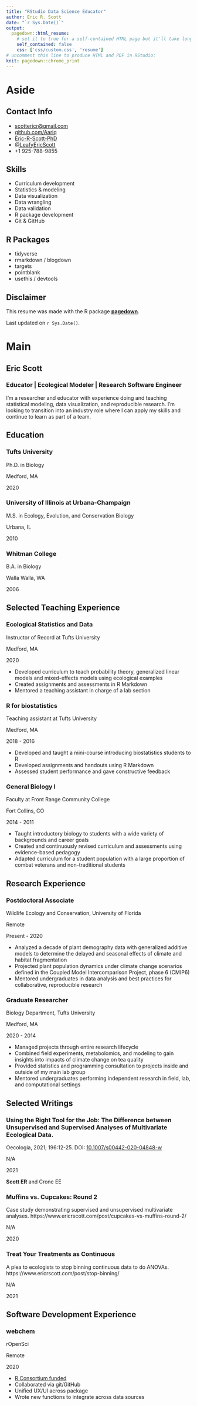 ```yaml
---
title: "RStudio Data Science Educator"
author: Eric R. Scott
date: "`r Sys.Date()`"
output:
  pagedown::html_resume:
    # set it to true for a self-contained HTML page but it'll take longer to render
    self_contained: false
    css: ['css/custom.css', 'resume']
# uncomment this line to produce HTML and PDF in RStudio:
knit: pagedown::chrome_print
---
```


# Aside

<!-- ![Eric Scott](https://avatars1.githubusercontent.com/u/895125?s=400&v=4){width="80%"} -->

## Contact Info {#contact}

-   <i class="fa fa-envelope"></i> [scottericr\@gmail.com](mailto:scottericr@gmail.com){.email}
-   <i class="fa fa-github"></i> [github.com/Aariq](https://github.com/Aariq)
-   <i class="fa fa-linkedin"></i> [Eric-R-Scott-PhD](https://www.linkedin.com/in/Eric-R-Scott-PhD/)
-   <i class="fa fa-twitter"></i> [\@LeafyEricScott](https://twitter.com/LeafyEricScott)
-   <i class="fa fa-phone"></i> +1 925-788-9855

## Skills {#skills}

-   Curriculum development
-   Statistics & modeling
-   Data visualization
-   Data wrangling
-   Data validation
-   R package development
-   Git & GitHub


## R Packages {#skills}

-   tidyverse
-   rmarkdown / blogdown
-   targets
-   pointblank <!-- replace with something else?-->
-   usethis / devtools

## Disclaimer {#disclaimer}

This resume was made with the R package [**pagedown**](https://github.com/rstudio/pagedown).

Last updated on `r Sys.Date()`.

# Main

## Eric Scott {#title}

### Educator \| Ecological Modeler \| Research Software Engineer

I'm a researcher and educator with experience doing and teaching statistical modeling, data visualization, and reproducible research.
I'm looking to transition into an industry role where I can apply my skills and continue to learn as part of a team.

## Education {data-icon="graduation-cap" data-concise="true"}

### Tufts University

Ph.D. in Biology

Medford, MA

2020 <!--2014 - 2020-->

<!--Dissertation: Indirect and interactive effects of climate and herbivory on tea metabolites and quality-->

### University of Illinois at Urbana-Champaign

M.S.
in Ecology, Evolution, and Conservation Biology

Urbana, IL

2010 <!--2007 - 2010-->

<!--Thesis: Interactions between habitat and ungulate herbivory limit the spread of *Ipomopsis aggregata* (Polemoniaceae).-->

### Whitman College

B.A.
in Biology

Walla Walla, WA

2006 <!-- start - end format is too cramped, unless thesis title is also included--> <!--2002 - 2006-->

<!--Thesis: Behavioral evidence for host-race formation in the gall midge *Dasineura folliculi* (Felt).-->

## Selected Teaching Experience {data-icon="chalkboard-teacher"}

### Ecological Statistics and Data [<i class="fa fa-github"></i>](https://github.com/Aariq/ecological-stats)

Instructor of Record at Tufts University

Medford, MA

2020

-   Developed curriculum to teach probability theory, generalized linear models and mixed-effects models using ecological examples
-   Created assignments and assessments in R Markdown
-   Mentored a teaching assistant in charge of a lab section

### R for biostatistics [<i class="fa fa-github"></i>](https://github.com/Aariq/biostatistics-recitation-2018)

Teaching assistant at Tufts University

Medford, MA

2018 - 2016

-   Developed and taught a mini-course introducing biostatistics students to R
-   Developed assignments and handouts using R Markdown
-   Assessed student performance and gave constructive feedback

### General Biology I

Faculty at Front Range Community College

Fort Collins, CO

2014 - 2011

- Taught introductory biology to students with a wide variety of backgrounds and career goals 
- Created and continuously revised curriculum and assessments using evidence-based pedagogy
- Adapted curriculum for a student population with a large proportion of combat veterans and non-traditional students

## Research Experience {data-icon="leaf"}

### Postdoctoral Associate

Wildlife Ecology and Conservation, University of Florida

Remote

Present - 2020

-   Analyzed a decade of plant demography data with generalized additive models to determine the delayed and seasonal effects of climate and habitat fragmentation
-   Projected plant population dynamics under climate change scenarios defined in the Coupled Model Intercomparison Project, phase 6 (CMIP6)
-   Mentored undergraduates in data analysis and best practices for collaborative, reproducible research

### Graduate Researcher

Biology Department, Tufts University

Medford, MA

2020 - 2014

-   Managed projects through entire research lifecycle
-   Combined field experiments, metabolomics, and modeling to gain insights into impacts of climate change on tea quality
-   Provided statistics and programming consultation to projects inside and outside of my main lab group
-   Mentored undergraduates performing independent research in field, lab, and computational settings

<!-- ### Research Assistant -->

<!-- Colorado Natural Heritage Program -->

<!-- Fort Collins, CO -->

<!-- 2010 -->

<!-- -   Worked in teams to survey soil and vegetation in remote wetlands throughout Colorado -->
<!-- -   Entered data in Microsoft Access relational database -->

<!-- ### Graduate Researcher -->

<!-- Dept. of Integrative Biology, University of Illinois -->

<!-- Urbana, IL -->

<!-- 2007 - 2010 -->


## Selected Writings {data-icon="file"}

<!-- ### Delayed effects of climate on vital rates lead to demographic divergence in Amazonian forest fragments. -->

<!-- Global Change Biology 2021; 28:463-479. -->
<!-- DOI: [10.1111/gcb.15900](https://doi.org/10.1111/gcb.15900) -->

<!-- N/A -->

<!-- 2021 -->

<!-- **Scott ER**, Uriarte M, Bruna EM -->

### Using the Right Tool for the Job: The Difference between Unsupervised and Supervised Analyses of Multivariate Ecological Data.

Oecologia, 2021; 196:12-25.
DOI: [10.1007/s00442-020-04848-w](https://doi.org/10.1007/s00442-020-04848-w)

N/A

2021

**Scott ER** and Crone EE

### Muffins vs. Cupcakes: Round 2

Case study demonstrating supervised and unsupervised multivariate analyses. https://www.ericrscott.com/post/cupcakes-vs-muffins-round-2/

N/A

2020

### Treat Your Treatments as Continuous

A plea to ecologists to stop binning continuous data to do ANOVAs. https://www.ericrscott.com/post/stop-binning/

N/A

2021

<!-- ### Hacking GLMs to Fit Population Growth Models -->

<!-- Walkthrough of log-linearizing population models and fitting as GLMs. https://www.ericrscott.com/post/hacking-glms/ -->

<!-- N/A -->

<!-- 2020 -->

## Software Development Experience {data-icon="laptop"}

### webchem [<i class="fa fa-github"></i>](https://docs.ropensci.org/webchem/)

rOpenSci

Remote

2020

::: concise
-   [R Consortium funded](https://www.r-consortium.org/projects/awarded-projects/2019-group-2#webchem:+accessing+chemical+information+from+the+web)
-   Collaborated via git/GitHub
-   Unified UX/UI across package
-   Wrote new functions to integrate across data sources
:::

<!-- ### [bumbl](https://github.com/Aariq/bumbl) -->

<!-- Crone Lab, Tufts University -->

<!-- Medford, MA -->

<!-- 2019 -->

<!-- ::: concise -->
<!-- -   Adapted analysis code into an R package -->
<!-- -   Refactored for speed and reliability -->
<!-- -   Wrote unit tests and implemented continuous integration -->
<!-- -   [rOpenSci reviewed](https://github.com/ropenscilabs/statistical-software-review/issues/2) -->
<!-- ::: -->

<!-- other packages? holodeck? bdffpRain? ipmr? -->
